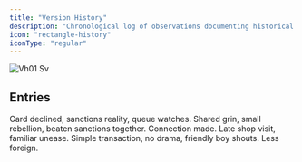 ```yaml
---
title: "Version History"
description: "Chronological log of observations documenting historical protocols, legacy code persistence, and system evolution patterns."
icon: "rectangle-history"
iconType: "regular"
---
```


![Vh01 Sv](/images/vh01.svg)

## Entries

<Columns cols={2}>
  <Card title="transaction-failure" icon="rectangle-history" iconType="regular" href="/vh-01/transaction-failure" cta="View">
    Card declined, sanctions reality, queue watches. Shared grin, small rebellion, beaten sanctions together. Connection made.
  </Card>
  <Card title="local-shop-transaction" icon="rectangle-history" iconType="regular" href="/vh-01/local-shop-transaction" cta="View">
    Late shop visit, familiar unease. Simple transaction, no drama, friendly boy shouts. Less foreign.
  </Card>
</Columns>

## 